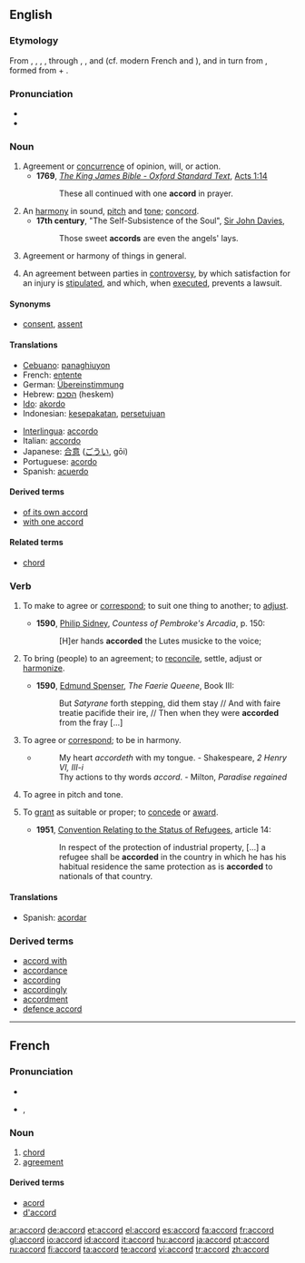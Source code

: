 ==English==

===Etymology===
From {{ME.}} {{term|acord}}, {{term|accord#Middle English|accord}}, {{term|acorden}}, {{term|accorden}}, through {{OF.}} {{term|acort}}, {{term|acorde}}, and {{term|acorder}} (cf. modern French {{term|accord#French|accord}} and {{term|accorder}}), and in turn from {{LL.}} {{term|accordare#Latin|accordare}}, formed from {{L.}}  {{term|ad}} +  {{term|cordis||heart}}.

===Pronunciation===
*{{audio|en-us-accord.ogg|Audio (US)}}
*{{rhymes|ɔː(r)d}}

===Noun===
{{en-noun}}

# Agreement or [[concurrence]] of opinion, will, or action.
#*'''1769''', ''[[s:Bible_(King_James)|The King James Bible - Oxford Standard Text]]'',  [[s:Bible_(King_James)/Acts#Chapter_1|Acts 1:14]]
#*:These all continued with one '''accord''' in prayer.
# An [[harmony]] in sound, [[pitch]] and [[tone]]; [[concord]].
#*'''17th century''', "The Self-Subsistence of the Soul", [[w:John Davies (poet)|Sir John Davies]], 
#*:Those sweet '''accords''' are even the angels' lays.
# Agreement or harmony of things in general.
# {{law}} An agreement between parties in [[controversy]], by which satisfaction for an injury is [[stipulated]], and which, when [[executed]], prevents a lawsuit.

====Synonyms====
*{{sense|concurrence of opinion}} [[consent]], [[assent]]

====Translations====
{{trans-top|agreement or concurrence of opinion}}
*[[Cebuano]]: [[panaghiuyon]]
*French: [[entente]] {{f}}
*German: [[Übereinstimmung]] {{f}}
*Hebrew: [[הסכם]] (heskem) {{m}}
*[[Ido]]: [[akordo]]
*Indonesian: [[sepakat|kesepakatan]], [[setuju|persetujuan]]
{{trans-mid}}
*[[Interlingua]]: [[accordo]]
*Italian: [[accordo]] {{m}}
*Japanese: [[合意]] ([[ごうい]], gōi)
*Portuguese: [[acordo]] {{m}}
*Spanish: [[acuerdo]] {{m}}
{{trans-bottom}}

{{trans-top|harmony of sounds}}
{{trans-mid}}
{{trans-bottom}}

{{trans-top|agreement, harmony, or just correspondence}}
{{trans-mid}}
{{trans-bottom}}

{{trans-top|voluntary or spontaneous motion or impulse to act}}
{{trans-mid}}
{{trans-bottom}}

{{trans-top|an agreement}}
{{trans-mid}}
{{trans-bottom}}

====Derived terms====
*[[of its own accord]]
*[[with one accord]]

====Related terms====
*[[chord]]

===Verb===
{{en-verb}}

# {{transitive}} To make to agree or [[correspond]]; to suit one thing to another; to [[adjust]].
#*'''1590''', [[w:Philip Sidney|Philip Sidney]], ''Countess of Pembroke's Arcadia'', p. 150:
#*:[H]er hands '''accorded''' the Lutes musicke to the voice;
# {{transitive}} To bring (people) to an agreement; to [[reconcile]], settle, adjust or [[harmonize]].
#*'''1590''', [[w:Edmund Spenser|Edmund Spenser]], ''The Faerie Queene'', Book III:
#*:But ''Satyrane'' forth stepping, did them stay // And with faire treatie pacifide their ire, // Then when they were '''accorded''' from the fray [...]
# {{intransitive}} To agree or [[correspond]]; to be in harmony.
#*
#*:My heart ''accordeth'' with my tongue. - Shakespeare, ''2 Henry VI, III-i''
#*:Thy actions to thy words ''accord''. - Milton, ''Paradise regained''
# {{intransitive}} To agree in pitch and tone.
# {{transitive}} {{dated|or|law}} To [[grant]] as suitable or proper; to [[concede]] or [[award]].
#* '''1951''', [[s:1951 Refugee Convention|Convention Relating to the Status of Refugees]], article 14:
#*:In respect of the protection of industrial property, [...] a refugee shall be '''accorded''' in the country in which he has his habitual residence the same protection as is '''accorded''' to nationals of that country.
====Translations====
{{trans-top|transitive: to accord}}
*Spanish: [[acordar]]
{{trans-mid}}
{{trans-bottom}}

{{trans-top|transitive: to bring to an agreement}}
{{trans-mid}}
{{trans-bottom}}

{{trans-top|transitive: to grant}}
{{trans-mid}}
{{trans-bottom}}

===Derived terms===
*[[accord with]]
*[[accordance]]
*[[according]]
*[[accordingly]]
*[[accordment]]
*[[defence accord]]

----

==French==

===Pronunciation===
*{{audio|Fr-accord.ogg|audio}}
*{{IPA|/a.kɔʁ/}}, {{SAMPA|/a.kOR/}}

===Noun===
{{fr-noun|m}}

# [[chord]]
# [[agreement]]

====Derived terms====
*[[acord]]
*[[d'accord]]

[[ar:accord]]
[[de:accord]]
[[et:accord]]
[[el:accord]]
[[es:accord]]
[[fa:accord]]
[[fr:accord]]
[[gl:accord]]
[[io:accord]]
[[id:accord]]
[[it:accord]]
[[hu:accord]]
[[ja:accord]]
[[pt:accord]]
[[ru:accord]]
[[fi:accord]]
[[ta:accord]]
[[te:accord]]
[[vi:accord]]
[[tr:accord]]
[[zh:accord]]